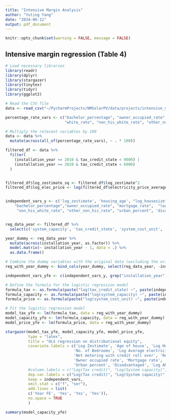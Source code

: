 ```yaml
---
title: "Intensive Margin Analysis"
author: "Yuting Yang"
date: "2024-06-12"
output: pdf_document
---
```



```r
knitr::opts_chunk$set(warning = FALSE, message = FALSE)
```

## Intensive margin regression (Table 4) 

```r
# Load necessary libraries
library(readr)
library(dplyr)
library(stargazer)
library(tinytex)
library(tidyr)
library(ggplot2)

# Read the CSV file
data <- read_csv("~/PycharmProjects/NMSolarPV/data/projects/intensive_margin_data.csv", show_col_types = FALSE)
```

```r

percentage_rate_vars <- c("bachelor_percentage", "owner_occupied_rate", "mortgage_rate", 
                          "white_rate", "non_his_white_rate", "other_non_his_rate", "hispanic_rate", "urban_percent")

# Multiply the relevant variables by 100
data <- data %>%
  mutate(across(all_of(percentage_rate_vars), ~ . * 100))

filtered_df <- data %>% 
  filter(
    (installation_year <= 2016 & tax_credit_state < 9000) | 
    (installation_year >= 2020 & tax_credit_state < 6000)
  )


filtered_df$log_zestimate_sq <- filtered_df$log_zestimate^2
filtered_df$log_elec_price <- log(filtered_df$electricity_price_average_cent_per_kwh)


independent_vars_y <- c('log_zestimate', 'housing_age', "log_housesize", 'bedrooms', 'log_elec_price', 'PVOUT', 'TEMP', 'pnm','electric_cooling',
    "bachelor_percentage","owner_occupied_rate", "mortgage_rate",  "log_population",
     "non_his_white_rate", "other_non_his_rate", "urban_percent", 'disadvantaged', 'log_ami')


reg_data_year <- filtered_df %>%
  select(c('system_capacity', 'tax_credit_state', 'system_cost_unit', 'installation_year', all_of(independent_vars_y))) 

year_dummy <- reg_data_year %>%
  mutate(across(installation_year, as.factor)) %>%
  model.matrix(~ installation_year - 1, data = .) %>%
  as.data.frame()

# Combine the dummy variables with the original data (excluding the original 'installation_year' column)
reg_with_year_dummy <- bind_cols(year_dummy, select(reg_data_year, -installation_year))

independent_vars_yfe <- c(independent_vars_y, grep("installation_year", names(reg_with_year_dummy), value = TRUE))

# Define the formula for the logistic regression model
formula_tax <- as.formula(paste("log(tax_credit_state) ~", paste(independent_vars_yfe, collapse = " + ")))
formula_capacity <- as.formula(paste("log(system_capacity) ~", paste(independent_vars_yfe, collapse = " + ")))
formula_price <- as.formula(paste("log(system_cost_unit) ~", paste(independent_vars_yfe, collapse = " + ")))

# Fit the logistic regression model
model_tax_yfe <- lm(formula_tax, data = reg_with_year_dummy)
model_capacity_yfe <- lm(formula_capacity, data = reg_with_year_dummy)
model_price_yfe <- lm(formula_price, data = reg_with_year_dummy)

stargazer(model_tax_yfe, model_capacity_yfe, model_price_yfe,
          type = "latex",
          title = "OLS regression on distributional equity",
          covariate.labels = c('Log Zestimate', 'Age of house', 'Log Housing size (sq ft)', 
                              'No. of Bedrooms', 'Log Average electricity price', 'PV Output', 'Average temperature', 
                              'Net metering with credit roll over', 'Refrigerated cooling', 'Percentage population with Bachelor degree', 
                              'Owner occupied rate', 'Mortgage rate', 'Log Population', 'Non Hispanic White rate', 'Other non-Hispanic rate', 
                              'Urban percent', 'Disadvantaged', 'Log AMI'),
          #column.labels = c("Log(Tax credit)", "Log(System capacity)", "Log(Unit price)"),
          dep.var.labels = c("Log(Tax credit)", "Log(System capacity)", "Log(Unit price)"),
          keep = independent_vars,
          omit.stat = c("f", "ser"),
          add.lines = list(
          c('Year FE', 'Yes', 'Yes', 'Yes')),
          no.space = TRUE
          )

summary(model_capacity_yfe)
```
